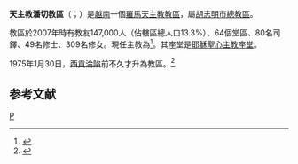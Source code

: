 {{Infobox Roman Catholic diocese
|Roman Catholic Diocese of = 天主教潘切教區
|Latin name of diocese = Dioecesis Phanthietensis
|border = catholic
|image =
|image_size =
|caption =
|location = [[越南|越南]]
|territory = 
|population = 147,000
|rite = [[羅馬禮|羅馬禮]]
|patron =
|province = [[天主教胡志明市總教區|胡志明市]]
|established = 1975年
|cathedral = [[耶穌聖心主教座堂_(潘切)|耶穌聖心主教座堂]] 
|co-cathedral =
|leadership = 主教
|website =
|pope = {{incumbent pope}}
|ordinary = {{link-vi|杜孟雄|Giuse Đỗ Mạnh Hùng}}
|coadjutor bishop =
|auxiliary = 
|emeritus =
}}
'''天主教潘切教區'''（{{lang-vi|Giáo phận Phan Thiết}}；{{lang-la|Dioecesis Phanthietensis}}）是[[越南|越南]]一個[[羅馬天主教|羅馬天主教]][[教區|教區]]，屬[[天主教胡志明市總教區|胡志明市總教區]]。

教區於2007年時有教友147,000人（佔轄區總人口13.3%）、64個堂區、80名司鐸、49名修士、309名修女。現任主教為{{link-vi|杜孟雄|Giuse Đỗ Mạnh Hùng}}<ref>{{cite press release |title=Resignations and Appointments, 03.12.2019 |url=https://press.vatican.va/content/salastampa/en/bollettino/pubblico/2019/12/03/191203c.html |publisher=Holy See Press Office |accessdate=2019-12-03 |archiveurl=https://web.archive.org/web/20191203140021/https://press.vatican.va/content/salastampa/en/bollettino/pubblico/2019/12/03/191203c.html |archivedate=2019-12-03 |language=en |date=2019-12-03 |dead-url=no }}</ref>。其座堂是[[耶穌聖心主教座堂_(潘切)|耶穌聖心主教座堂]]。

1975年1月30日，[[西貢淪陷|西貢淪陷]]前不久才升為教區。<ref name="">{{cite journal|journal=[[宗座公報|宗座公報]]|publisher=梵蒂岡出版社|date=1975-01-30|volume=67|title=Quibusdam territoriis detractis a dioecesi Nhatrangensi nova conditur, nomine « Phanthiêtensis ».|page=170|url=http://www.vatican.va/archive/aas/documents/AAS%2067%20%5B1975%5D%20-%20ocr.pdf|access-date=2012-02-26|archive-date=2016-03-03|archive-url=https://web.archive.org/web/20160303191138/http://www.vatican.va/archive/aas/documents/AAS%2067%20%5B1975%5D%20-%20ocr.pdf|dead-url=no}}</ref>

==参考文献==
{{reflist}}

{{越南天主教教區}}
[[Category:越南天主教教區|P]]